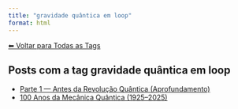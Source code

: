 ```yaml
---
title: "gravidade quântica em loop"
format: html
---
```


[⬅ Voltar para Todas as Tags](../tags.qmd)

## Posts com a tag **gravidade quântica em loop**

- [Parte 1 — Antes da Revolução Quântica (Aprofundamento)](/posts/fisica/parte-1-mecanica-quantica.html)
- [100 Anos da Mecânica Quântica (1925–2025)](/posts/fisica/100-anos-mecanica-quantica.html)
